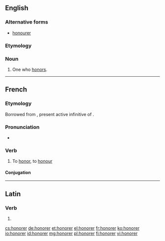 ==English==

===Alternative forms===
* [[honourer]]

===Etymology===
{{suffix|honor|er}}

===Noun===
{{en-noun}}

# One who [[honor]]s.

----

==French==

===Etymology===
Borrowed from {{etyl|la|fr}} {{term|honorare|honorāre|lang=la}}, present active infinitive of {{term|honoro|honōrō|lang=la}}.

===Pronunciation===
* {{audio|Fr-honorer.ogg|Audio}}

===Verb===
{{fr-verb}}

# To [[honor]], to [[honour]]

====Conjugation====
{{fr-conj-er|honor|avoir}}

----

==Latin==

===Verb===
{{la-verb-form|honōrer}}

# {{conjugation of|honoro|honōrō|1|s|pres|pass|sub|lang=la}}

[[cs:honorer]]
[[de:honorer]]
[[et:honorer]]
[[el:honorer]]
[[fr:honorer]]
[[ko:honorer]]
[[io:honorer]]
[[id:honorer]]
[[mg:honorer]]
[[pl:honorer]]
[[fi:honorer]]
[[vi:honorer]]